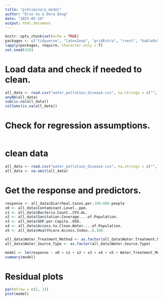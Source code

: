 ```yaml
---
title: "preliminary_model"
author: "Erin Xu & Dora Dong"
date: "2025-05-19"
output: html_document
---
```


```r
knitr::opts_chunk$set(echo = TRUE)
packages <- c("tidyverse", "latex2exp", "gridExtra", "rvest", "kableExtra")
lapply(packages, require, character.only = T)
set.seed(420)
```

# Load data and check if needed to clean. 
```r
all_data <- read.csv("water_pollution_disease.csv", na.strings = c("", "NA"))
anyNA(all_data)
sum(is.na(all_data))
colSums(is.na(all_data))
```

# Check for regression assumptions. 
```r
```
# clean data
``` r
all_data <- read.csv("water_pollution_disease.csv", na.strings = c("", "NA"))
all_data <- na.omit(all_data) 
```

# Get the response and predictors. 
```r
response <- all_data$Diarrheal.Cases.per.100.000.people
x0 <- all_data$Contaminant.Level..ppm.
x1 <- all_data$Bacteria.Count..CFU.mL.
x2 <- all_data$Sanitation.Coverage....of.Population.
x3 <- all_data$GDP.per.Capita..USD.
x4 <- all_data$Access.to.Clean.Water....of.Population.
x5 <- all_data$Healthcare.Access.Index..0.100.

all_data$Water_Treatment_Method <- as.factor(all_data$Water.Treatment.Method)
all_data$Water_Source_Type <- as.factor(all_data$Water.Source.Type)

model <- lm(response ~ x0 + x1 + x2 + x3 + x4 + x5 + Water_Treatment_Method + Water_Source_Type, data=all_data)
summary(model)
```

# Residual plots
```r
par(mfrow = c(2, 2))
plot(model)
```
